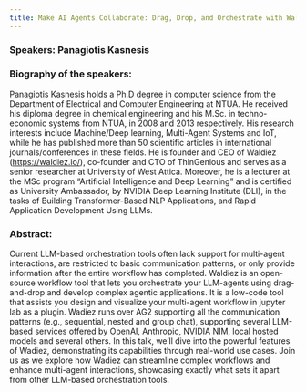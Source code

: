 ```yaml
---
title: Make AI Agents Collaborate: Drag, Drop, and Orchestrate with Waldiez - Dec 12, 2024
---
```


### Speakers: Panagiotis Kasnesis

### Biography of the speakers:

Panagiotis Kasnesis holds a Ph.D degree in computer science from the Department of Electrical and Computer Engineering at NTUA. He received his diploma degree in chemical engineering and his M.Sc. in techno-economic systems from NTUA, in 2008 and 2013 respectively. His research interests include Machine/Deep learning, Multi-Agent Systems and IoT, while he has published more than 50 scientific articles in international journals/conferences in these fields. He is founder and CEO of Waldiez (https://waldiez.io/), co-founder and CTO of ThinGenious and serves as a senior researcher at University of West Attica. Moreover, he is a lecturer at the MSc program “Artificial Intelligence and Deep Learning”  and is certified as University Ambassador, by NVIDIA Deep Learning Institute (DLI), in the tasks of Building Transformer-Based NLP Applications, and Rapid Application Development Using LLMs.

### Abstract:

Current LLM-based orchestration tools often lack support for multi-agent interactions, are restricted to basic communication patterns, or only provide information after the entire workflow has completed. Waldiez is an open-source workflow tool that lets you orchestrate your LLM-agents using drag-and-drop and develop complex agentic applications.  It is a low-code tool that assists you design and visualize your multi-agent workflow in jupyter lab as a plugin. Wadiez runs over AG2 supporting all the communication patterns (e.g., sequential, nested and group chat), supporting several LLM-based services offered by OpenAI, Anthropic, NVIDIA NIM, local hosted models and several others.  In this talk, we’ll dive into the powerful features of Wadiez, demonstrating its capabilities through real-world use cases. Join us as we explore how Wadiez can streamline complex workflows and enhance multi-agent interactions, showcasing exactly what sets it apart from other LLM-based orchestration tools.
